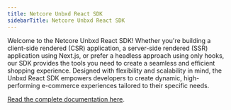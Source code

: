 ```yaml
---
title: Netcore Unbxd React SDK
sidebarTitle: Netcore Unbxd React SDK
---
```


Welcome to the Netcore Unbxd React SDK! Whether you're building a client-side rendered (CSR) application, a server-side rendered (SSR) application using Next.js, or prefer a headless approach using only hooks, our SDK provides the tools you need to create a seamless and efficient shopping experience. Designed with flexibility and scalability in mind, the Unbxd React SDK empowers developers to create dynamic, high-performing e-commerce experiences tailored to their specific needs.

[Read the complete documentation here](https://unbxd.github.io/react-search).